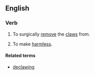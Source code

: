 ==English==

===Verb===
{{en-verb}}

# To surgically [[remove]] the [[claw]]s from.
# {{figurative}} To make [[harmless]].

====Related terms====
*[[declawing]]